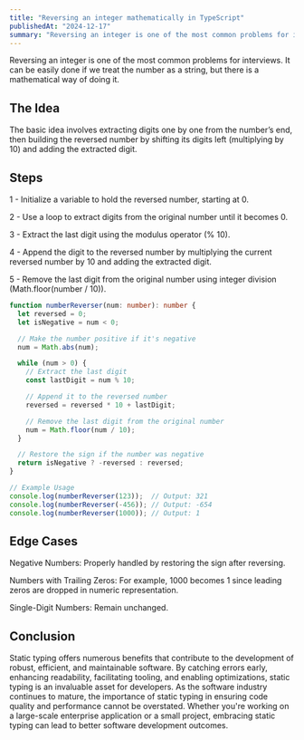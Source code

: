 ```yaml
---
title: "Reversing an integer mathematically in TypeScript"
publishedAt: "2024-12-17"
summary: "Reversing an integer is one of the most common problems for interviews. It can be easily done if we treat the number as a string, but there is a mathematical way of doing it..."
---
```


Reversing an integer is one of the most common problems for interviews. It can be easily done if we treat the number as a string, but there is a mathematical way of doing it.

## The Idea

The basic idea involves extracting digits one by one from the number’s end, then building the reversed number by shifting its digits left (multiplying by 10) and adding the extracted digit.

## Steps

1 - Initialize a variable to hold the reversed number, starting at 0.

2 - Use a loop to extract digits from the original number until it becomes 0.

3 - Extract the last digit using the modulus operator (% 10).

4 - Append the digit to the reversed number by multiplying the current reversed number by 10 and adding the extracted digit.

5 - Remove the last digit from the original number using integer division (Math.floor(number / 10)).

```ts
function numberReverser(num: number): number {
  let reversed = 0;
  let isNegative = num < 0;

  // Make the number positive if it's negative
  num = Math.abs(num);

  while (num > 0) {
    // Extract the last digit
    const lastDigit = num % 10;

    // Append it to the reversed number
    reversed = reversed * 10 + lastDigit;

    // Remove the last digit from the original number
    num = Math.floor(num / 10);
  }

  // Restore the sign if the number was negative
  return isNegative ? -reversed : reversed;
}

// Example Usage
console.log(numberReverser(123));  // Output: 321
console.log(numberReverser(-456)); // Output: -654
console.log(numberReverser(1000)); // Output: 1
```

## Edge Cases

Negative Numbers: Properly handled by restoring the sign after reversing.

Numbers with Trailing Zeros: For example, 1000 becomes 1 since leading zeros are dropped in numeric representation.

Single-Digit Numbers: Remain unchanged.

## Conclusion

Static typing offers numerous benefits that contribute to the development of robust, efficient, and maintainable software. By catching errors early, enhancing readability, facilitating tooling, and enabling optimizations, static typing is an invaluable asset for developers. As the software industry continues to mature, the importance of static typing in ensuring code quality and performance cannot be overstated. Whether you're working on a large-scale enterprise application or a small project, embracing static typing can lead to better software development outcomes.
